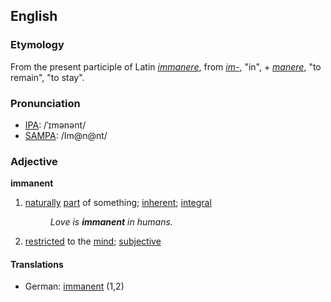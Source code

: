 ==English==
===Etymology===
From the present participle of Latin ''[[immanere]]'', from ''[[im-#Latin|im-]]'', "in", + ''[[manere]]'', "to remain", "to stay".
===Pronunciation===
* [[Pronunciation guide|IPA]]: /ˈɪmənənt/
* [[Pronunciation guide|SAMPA]]: /Im@n@nt/

===Adjective===
'''immanent'''
#[[naturally]] [[part]] of something; [[inherent]]; [[integral]]
#:''Love is '''immanent''' in humans.''
#[[restrict]]ed to the [[mind]]; [[subjective]]
====Translations====
*German: [[immanent]] (1,2)